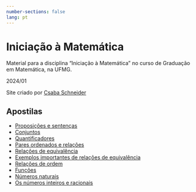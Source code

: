 ```yaml
---
number-sections: false
lang: pt
---
```


# Iniciação à Matemática {.unnumbered}

Material para a disciplina "Iniciação à Matemática" no curso de Graduação em Matemática, na UFMG. 

2024/01


Site criado por [Csaba Schneider](https://schcs.github.io/WP/)

## Apostilas

- [Proposições e sentenças](prop.qmd)
- [Conjuntos](conjuntos.qmd)
- [Quantificadores](quant.qmd)
- [Pares ordenados e relações](relations.qmd)
- [Relações de equivalência](equivalence.qmd)
- [Exemplos importantes de relações de equivalência](equivalence_examples.qmd)
- [Relações de ordem](order.qmd)
- [Funções](functions.qmd)
- [Números naturais](naturais.qmd)
- [Os números inteiros e racionais](int_rat.qmd)